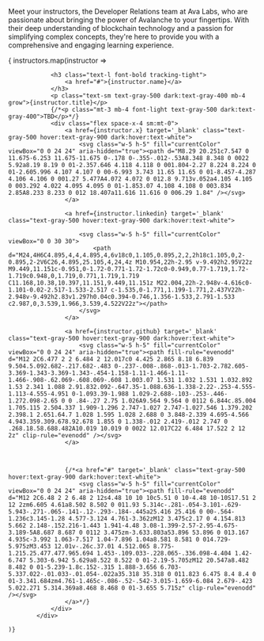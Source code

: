 
Meet your instructors, the Developer Relations team at Ava Labs, who are passionate about bringing the power of Avalanche to your fingertips. With their deep understanding of blockchain technology and a passion for simplifying complex concepts, they're here to provide you with a comprehensive and engaging learning experience.

<div class="grid gap-8 mb-6 lg:mb-16 md:grid-cols-3">
    { instructors.map(instructor => 
        <div key={instructor.name} class="p-5 bg-gray-50 rounded-lg shadow-sm flex flex-col dark:bg-gray-800 dark:border-gray-700">
            <a href={instructor.x} target='_blank' >
                <img className="w-full aspect-square rounded-lg m-0" width={100} height={100} src={`/common-images/intro/instructors/${instructor.name.toLowerCase().replaceAll(" ", "-")}.jpeg`} alt="" />
            </a>

                <h3 class="text-l font-bold tracking-tight">
                    <a href="#">{instructor.name}</a>
                </h3>
                <p class="text-sm text-gray-500 dark:text-gray-400 mb-4 grow">{instructor.title}</p>
                {/*<p class="mt-3 mb-4 font-light text-gray-500 dark:text-gray-400">TBD</p>*/}
                <div class="flex space-x-4 sm:mt-0">
                    <a href={instructor.x} target='_blank' class="text-gray-500 hover:text-gray-900 dark:hover:text-white">
                        <svg class="w-5 h-5" fill="currentColor" viewBox="0 0 24 24" aria-hidden="true"><path d="M8.29 20.251c7.547 0 11.675-6.253 11.675-11.675 0-.178 0-.355-.012-.53A8.348 8.348 0 0022 5.92a8.19 8.19 0 01-2.357.646 4.118 4.118 0 001.804-2.27 8.224 8.224 0 01-2.605.996 4.107 4.107 0 00-6.993 3.743 11.65 11.65 0 01-8.457-4.287 4.106 4.106 0 001.27 5.477A4.072 4.072 0 012.8 9.713v.052a4.105 4.105 0 003.292 4.022 4.095 4.095 0 01-1.853.07 4.108 4.108 0 003.834 2.85A8.233 8.233 0 012 18.407a11.616 11.616 0 006.29 1.84" /></svg>
                    </a>

                    <a href={instructor.linkedin} target='_blank' class="text-gray-500 hover:text-gray-900 dark:hover:text-white">

                        <svg class="w-5 h-5" fill="currentColor" viewBox="0 0 30 30">
                            <path d="M24,4H6C4.895,4,4,4.895,4,6v18c0,1.105,0.895,2,2,2h18c1.105,0,2-0.895,2-2V6C26,4.895,25.105,4,24,4z M10.954,22h-2.95 v-9.492h2.95V22z M9.449,11.151c-0.951,0-1.72-0.771-1.72-1.72c0-0.949,0.77-1.719,1.72-1.719c0.948,0,1.719,0.771,1.719,1.719 C11.168,10.38,10.397,11.151,9.449,11.151z M22.004,22h-2.948v-4.616c0-1.101-0.02-2.517-1.533-2.517 c-1.535,0-1.771,1.199-1.771,2.437V22h-2.948v-9.492h2.83v1.297h0.04c0.394-0.746,1.356-1.533,2.791-1.533 c2.987,0,3.539,1.966,3.539,4.522V22z"></path>
                        </svg>
                    </a>

                    <a href={instructor.github} target='_blank' class="text-gray-500 hover:text-gray-900 dark:hover:text-white">
                        <svg class="w-5 h-5" fill="currentColor" viewBox="0 0 24 24" aria-hidden="true"><path fill-rule="evenodd" d="M12 2C6.477 2 2 6.484 2 12.017c0 4.425 2.865 8.18 6.839 9.504.5.092.682-.217.682-.483 0-.237-.008-.868-.013-1.703-2.782.605-3.369-1.343-3.369-1.343-.454-1.158-1.11-1.466-1.11-1.466-.908-.62.069-.608.069-.608 1.003.07 1.531 1.032 1.531 1.032.892 1.53 2.341 1.088 2.91.832.092-.647.35-1.088.636-1.338-2.22-.253-4.555-1.113-4.555-4.951 0-1.093.39-1.988 1.029-2.688-.103-.253-.446-1.272.098-2.65 0 0 .84-.27 2.75 1.026A9.564 9.564 0 0112 6.844c.85.004 1.705.115 2.504.337 1.909-1.296 2.747-1.027 2.747-1.027.546 1.379.202 2.398.1 2.651.64.7 1.028 1.595 1.028 2.688 0 3.848-2.339 4.695-4.566 4.943.359.309.678.92.678 1.855 0 1.338-.012 2.419-.012 2.747 0 .268.18.58.688.482A10.019 10.019 0 0022 12.017C22 6.484 17.522 2 12 2z" clip-rule="evenodd" /></svg>
                    </a>

                    

                    {/*<a href="#" target='_blank' class="text-gray-500 hover:text-gray-900 dark:hover:text-white">
                        <svg class="w-5 h-5" fill="currentColor" viewBox="0 0 24 24" aria-hidden="true"><path fill-rule="evenodd" d="M12 2C6.48 2 2 6.48 2 12s4.48 10 10 10c5.51 0 10-4.48 10-10S17.51 2 12 2zm6.605 4.61a8.502 8.502 0 011.93 5.314c-.281-.054-3.101-.629-5.943-.271-.065-.141-.12-.293-.184-.445a25.416 25.416 0 00-.564-1.236c3.145-1.28 4.577-3.124 4.761-3.362zM12 3.475c2.17 0 4.154.813 5.662 2.148-.152.216-1.443 1.941-4.48 3.08-1.399-2.57-2.95-4.675-3.189-5A8.687 8.687 0 0112 3.475zm-3.633.803a53.896 53.896 0 013.167 4.935c-3.992 1.063-7.517 1.04-7.896 1.04a8.581 8.581 0 014.729-5.975zM3.453 12.01v-.26c.37.01 4.512.065 8.775-1.215.25.477.477.965.694 1.453-.109.033-.228.065-.336.098-4.404 1.42-6.747 5.303-6.942 5.629a8.522 8.522 0 01-2.19-5.705zM12 20.547a8.482 8.482 0 01-5.239-1.8c.152-.315 1.888-3.656 6.703-5.337.022-.01.033-.01.054-.022a35.318 35.318 0 011.823 6.475 8.4 8.4 0 01-3.341.684zm4.761-1.465c-.086-.52-.542-3.015-1.659-6.084 2.679-.423 5.022.271 5.314.369a8.468 8.468 0 01-3.655 5.715z" clip-rule="evenodd" /></svg>
                    </a>*/}
                </div>
            </div>

    )}
    
</div>  
